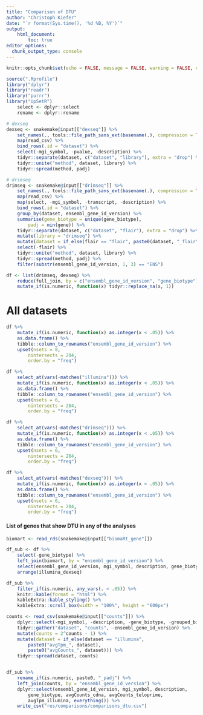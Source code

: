 ```yaml
---
title: "Comparison of DTU"
author: "Christoph Kiefer"
date: "`r format(Sys.time(), '%d %B, %Y')`"
output:
    html_document:
        toc: true
editor_options:
  chunk_output_type: console
---
```


```r
knitr::opts_chunk$set(echo = FALSE, message = FALSE, warning = FALSE, cache = FALSE)
```

```r
source(".Rprofile")
library("dplyr")
library("readr")
library("purrr")
library("UpSetR")
    select <- dplyr::select
    rename <- dplyr::rename
```

```r
# dexseq
dexseq <- snakemake@input[["dexseq"]] %>%
    set_names(., tools::file_path_sans_ext(basename(.), compression = TRUE)) %>%
    map(read_csv) %>%
    bind_rows(.id = "dataset") %>%
    select(-mgi_symbol, -pvalue, -description) %>%
    tidyr::separate(dataset, c("dataset", "library"), extra = "drop") %>%
    tidyr::unite("method", dataset, library) %>%
    tidyr::spread(method, padj)

# drimseq
drimseq <- snakemake@input[["drimseq"]] %>%
    set_names(., tools::file_path_sans_ext(basename(.), compression = TRUE)) %>%
    map(read_csv) %>%
    map(select, -mgi_symbol, -transcript, -description) %>%
    bind_rows(.id = "dataset") %>%
    group_by(dataset, ensembl_gene_id_version) %>%
    summarise(gene_biotype = unique(gene_biotype),
        padj = min(gene)) %>%
    tidyr::separate(dataset, c("dataset", "flair"), extra = "drop") %>%
    mutate(library = "drimseq") %>%
    mutate(dataset = if_else(flair == "flair", paste0(dataset, "_flair"), dataset)) %>%
    select(-flair) %>%
    tidyr::unite("method", dataset, library) %>%
    tidyr::spread(method, padj) %>%
    filter(substr(ensembl_gene_id_version, 1, 3) == "ENS")

df <- list(drimseq, dexseq) %>%
    reduce(full_join, by = c("ensembl_gene_id_version", "gene_biotype")) %>%
    mutate_if(is.numeric, function(x) tidyr::replace_na(x, 1))
```

# All datasets

```r
df %>%
    mutate_if(is.numeric, function(x) as.integer(x < .05)) %>%
    as.data.frame() %>%
    tibble::column_to_rownames("ensembl_gene_id_version") %>%
    upset(nsets = 8,
        nintersects = 204,
        order.by = "freq")
```

```r
df %>%
    select_at(vars(-matches("illumina"))) %>%
    mutate_if(is.numeric, function(x) as.integer(x < .05)) %>%
    as.data.frame() %>%
    tibble::column_to_rownames("ensembl_gene_id_version") %>%
    upset(nsets = 6,
        nintersects = 204,
        order.by = "freq")
```

```r
df %>%
    select_at(vars(-matches("drimseq"))) %>%
    mutate_if(is.numeric, function(x) as.integer(x < .05)) %>%
    as.data.frame() %>%
    tibble::column_to_rownames("ensembl_gene_id_version") %>%
    upset(nsets = 6,
        nintersects = 204,
        order.by = "freq")
```

```r
df %>%
    select_at(vars(-matches("dexseq"))) %>%
    mutate_if(is.numeric, function(x) as.integer(x < .05)) %>%
    as.data.frame() %>%
    tibble::column_to_rownames("ensembl_gene_id_version") %>%
    upset(nsets = 6,
        nintersects = 204,
        order.by = "freq")
```

#### List of genes that show DTU in any of the analyses

```r
biomart <- read_rds(snakemake@input[["biomaRt_gene"]])
```

```r
df_sub <- df %>%
    select(-gene_biotype) %>%
    left_join(biomart, by = "ensembl_gene_id_version") %>%
    select(ensembl_gene_id_version, mgi_symbol, description, gene_biotype, everything()) %>%
    arrange(illumina_dexseq)

df_sub %>%
    filter_if(is.numeric, any_vars(. < .05)) %>%
    knitr::kable(format = "html") %>%
    kableExtra::kable_styling() %>%
    kableExtra::scroll_box(width = "100%", height = "600px")

counts <- read_csv(snakemake@input[["counts"]]) %>%
    dplyr::select(-mgi_symbol, -description, -gene_biotype, -grouped_biotype) %>%
    tidyr::gather("dataset", "counts", -ensembl_gene_id_version) %>%
    mutate(counts = 2^counts - 1) %>%
    mutate(dataset = if_else(dataset == "illumina",
        paste0("avgTpm_", dataset),
        paste0("avgCounts_", dataset))) %>%
    tidyr::spread(dataset, counts)


df_sub %>%
    rename_if(is.numeric, paste0, "_padj") %>%
    left_join(counts, by = "ensembl_gene_id_version") %>%
    dplyr::select(ensembl_gene_id_version, mgi_symbol, description,
        gene_biotype, avgCounts_cdna, avgCounts_teloprime,
        avgTpm_illumina, everything()) %>%
    write_csv("res/comparisons/comparisons_dtu.csv")
```
